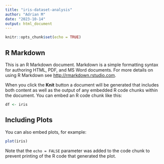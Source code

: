 ```yaml
---
title: "iris-dataset-analysis"
author: "Adrian M"
date: "2023-10-14"
output: html_document
---
```


```r
knitr::opts_chunk$set(echo = TRUE)
```

## R Markdown

This is an R Markdown document. Markdown is a simple formatting syntax for authoring HTML, PDF, and MS Word documents. For more details on using R Markdown see <http://rmarkdown.rstudio.com>.

When you click the **Knit** button a document will be generated that includes both content as well as the output of any embedded R code chunks within the document. You can embed an R code chunk like this:

```r
df <- iris
```

## Including Plots

You can also embed plots, for example:

```r
plot(iris)
```

Note that the `echo = FALSE` parameter was added to the code chunk to prevent printing of the R code that generated the plot.
